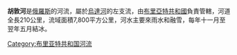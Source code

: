 '''胡敦河'''是[[俄羅斯|俄羅斯]]的河流，屬於[[烏達河_(布里亞特)|烏達河]]的左支流，由[[布里亞特共和國|布里亞特共和國]]負責管轄，河道全長210公里，流域面積7,800平方公里，河水主要來雨水和融雪，每年十一月至翌年五月結冰。

{{Russia-geo-stub}}
[[Category:布里亚特共和国河流|Category:布里亚特共和国河流]]